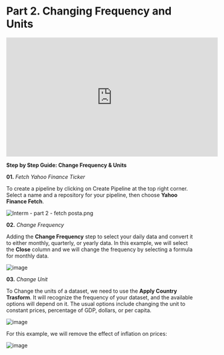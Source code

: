 # Part 2. Changing Frequency and Units

<iframe width="560" height="315" src="https://www.youtube.com/embed/2o_Y28raMM4" title="YouTube video player" frameborder="0" allow="accelerometer; autoplay; clipboard-write; encrypted-media; gyroscope; picture-in-picture; web-share" allowfullscreen></iframe>

**Step by Step Guide: Change Frequency & Units**

**01.** *Fetch Yahoo Finance Ticker*

To create a pipeline by clicking on Create Pipeline at the top right corner. Select a name and a repository for your pipeline, then choose **Yahoo Finance Fetch**.

![Interm - part 2 - fetch posta.png](https://alphacast-images.s3.us-west-2.amazonaws.com/next-s3-uploads/8c1e5fda-0ab8-411e-8a9e-4c319ac322d3/Interm---part-2---fetch-posta.png)

**02.** *Change Frequency*

Adding the **Change Frequency** step to select your daily data and convert it to either monthly, quarterly, or yearly data. In this example, we will select the **Close** column and we will change the frequency by selecting a formula for monthly data. 

![image](https://alphacast-images.s3.us-west-2.amazonaws.com/next-s3-uploads/80a00e94-1c37-4be8-a8f9-d09e655c7a87/Interm---part-2---freq.jpg)

**03.** *Change Unit*

To Change the units of a dataset, we need to use the **Apply Country Trasform**. It will recognize the frequency of your dataset, and the available options will depend on it. The usual options include changing the unit to constant prices, percentage of GDP, dollars, or per capita.

![image](https://user-images.githubusercontent.com/106676128/221672781-f1344885-f97c-45dc-8df5-404b46d0e42b.png)

For this example, we will remove the effect of inflation on prices:

![image](https://alphacast-images.s3.us-west-2.amazonaws.com/next-s3-uploads/59b8b86d-7e20-46c8-bfbd-61a540c78988/interm---part-2---units-p.jpg)
